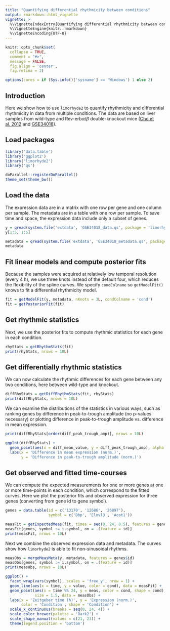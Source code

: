 ```yaml
---
title: "Quantifying differential rhythmicity between conditions"
output: rmarkdown::html_vignette
vignette: >
  %\VignetteIndexEntry{Quantifying differential rhythmicity between conditions}
  %\VignetteEngine{knitr::rmarkdown}
  %\VignetteEncoding{UTF-8}
---
```


```r
knitr::opts_chunk$set(
  collapse = TRUE,
  comment = "#>",
  message = FALSE,
  fig.align = 'center',
  fig.retina = 2)

options(cores = if (Sys.info()['sysname'] == 'Windows') 1 else 2)
```

## Introduction

Here we show how to use `limorhyde2` to quantify rhythmicity and differential rhythmicity in data from multiple conditions. The data are based on liver samples from wild-type and Rev-erb$\alpha/\beta$ double-knockout mice ([Cho et al. 2012](https://doi.org/10.1038/nature11048) and [GSE34018](https://www.ncbi.nlm.nih.gov/geo/query/acc.cgi?acc=GSE34018)).

## Load packages

```r
library('data.table')
library('ggplot2')
library('limorhyde2')
library('qs')

doParallel::registerDoParallel()
theme_set(theme_bw())
```

## Load the data

The expression data are in a matrix with one row per gene and one column per sample. The metadata are in a table with one row per sample. To save time and space, the expression data include only a subset of genes.

```r
y = qread(system.file('extdata', 'GSE34018_data.qs', package = 'limorhyde2'))
y[1:5, 1:5]

metadata = qread(system.file('extdata', 'GSE34018_metadata.qs', package = 'limorhyde2'))
metadata
```

## Fit linear models and compute posterior fits

Because the samples were acquired at relatively low temporal resolution (every 4 h), we use three knots instead of the default four, which reduces the flexibility of the spline curves. We specify `condColname` so `getModelFit()` knows to fit a differential rhythmicity model.

```r
fit = getModelFit(y, metadata, nKnots = 3L, condColname = 'cond')
fit = getPosteriorFit(fit)
```

## Get rhythmic statistics

Next, we use the posterior fits to compute rhythmic statistics for each gene in each condition.

```r
rhyStats = getRhythmStats(fit)
print(rhyStats, nrows = 10L)
```

## Get differentially rhythmic statistics

We can now calculate the rhythmic differences for each gene between any two conditions, here between wild-type and knockout.

```r
diffRhyStats = getDiffRhythmStats(fit, rhyStats)
print(diffRhyStats, nrows = 10L)
```

We can examine the distributions of the statistics in various ways, such as ranking genes by difference in peak-to-trough amplitude (no p-values necessary) or plotting difference in peak-to-trough amplitude vs. difference in mean expression.

```r
print(diffRhyStats[order(diff_peak_trough_amp)], nrows = 10L)

ggplot(diffRhyStats) +
  geom_point(aes(x = diff_mean_value, y = diff_peak_trough_amp), alpha = 0.2) +
  labs(x = 'Difference in mean expression (norm.)',
       y = 'Difference in peak-to-trough amplitude (norm.)')
```

## Get observed and fitted time-courses

We can compute the expected measurements for one or more genes at one or more time-points in each condition, which correspond to the fitted curves. Here we plot the posterior fits and observed expression for three genes (converting from gene id to gene symbol).

```r
genes = data.table(id = c('13170', '12686', '26897'),
                   symbol = c('Dbp', 'Elovl3', 'Acot1'))

measFit = getExpectedMeas(fit, times = seq(0, 24, 0.5), features = genes$id)
measFit[genes, symbol := i.symbol, on = .(feature = id)]
print(measFit, nrows = 10L)
```

Next we combine the observed expression data and metadata. The curves show how `limorhyde2` is able to fit non-sinusoidal rhythms.

```r
measObs = mergeMeasMeta(y, metadata, features = genes$id)
measObs[genes, symbol := i.symbol, on = .(feature = id)]
print(measObs, nrows = 10L)

ggplot() +
  facet_wrap(vars(symbol), scales = 'free_y', nrow = 1) +
  geom_line(aes(x = time, y = value, color = cond), data = measFit) +
  geom_point(aes(x = time %% 24, y = meas, color = cond, shape = cond),
             size = 1.5, data = measObs) +
  labs(x = 'Zeitgeber time (h)', y = 'Expression (norm.)',
       color = 'Condition', shape = 'Condition') +
  scale_x_continuous(breaks = seq(0, 24, 4)) +
  scale_color_brewer(palette = 'Dark2') +
  scale_shape_manual(values = c(21, 23)) +
  theme(legend.position = 'bottom')
```
